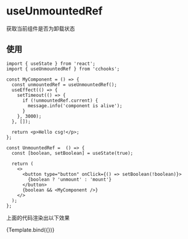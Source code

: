 
<Meta title="Hooks/use-unmounted-ref" />



# useUnmountedRef

获取当前组件是否为卸载状态


## 使用
```tsx
import { useState } from 'react';
import { useUnmountedRef } from 'cchooks';

const MyComponent = () => {
  const unmountedRef = useUnmountedRef();
  useEffect(() => {
    setTimeout(() => {
      if (!unmountedRef.current) {
        message.info('component is alive');
      }
    }, 3000);
  }, []);

  return <p>Hello csg!</p>;
};

const UnmountedRef =  () => {
  const [boolean, setBoolean] = useState(true);

  return (
    <>
      <button type="button" onClick={() => setBoolean(!boolean)}>
        {boolean ? 'unmount' : 'mount'}
      </button>
      {boolean && <MyComponent />}
    </>
  );
};

```
上面的代码渲染出以下效果




<Canvas>
  <Story 
    name="positive"
    args={{
      status: 'positive',
      label: 'Positive'
  }}>
    {Template.bind({})}
  </Story>
</Canvas>